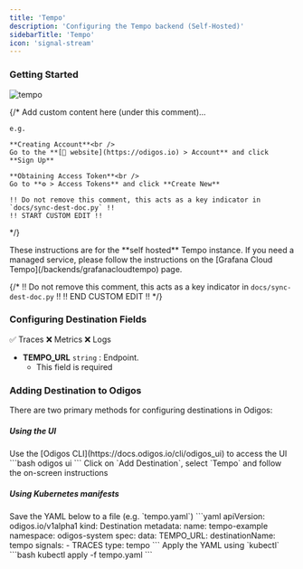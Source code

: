```yaml
---
title: 'Tempo'
description: 'Configuring the Tempo backend (Self-Hosted)'
sidebarTitle: 'Tempo'
icon: 'signal-stream'
---
```


### Getting Started

<img src="https://d15jtxgb40qetw.cloudfront.net/tempo.svg" alt="tempo" className="not-prose h-20" />

{/*
    Add custom content here (under this comment)...

    e.g.

    **Creating Account**<br />
    Go to the **[🔗 website](https://odigos.io) > Account** and click **Sign Up**

    **Obtaining Access Token**<br />
    Go to **⚙️ > Access Tokens** and click **Create New**

    !! Do not remove this comment, this acts as a key indicator in `docs/sync-dest-doc.py` !!
    !! START CUSTOM EDIT !!
*/}

<Note>
  These instructions are for the **self hosted** Tempo instance. If you need a managed service, please follow the instructions on the [Grafana Cloud Tempo](/backends/grafanacloudtempo) page.
</Note>

{/*
    !! Do not remove this comment, this acts as a key indicator in `docs/sync-dest-doc.py` !!
    !! END CUSTOM EDIT !!
*/}

### Configuring Destination Fields

<Accordion title="Supported Signals:">
  ✅ Traces
  ❌ Metrics
  ❌ Logs
</Accordion>

- **TEMPO_URL** `string` : Endpoint.
  - This field is required

### Adding Destination to Odigos

There are two primary methods for configuring destinations in Odigos:

##### **Using the UI**

<Steps>
  <Step>
    Use the [Odigos CLI](https://docs.odigos.io/cli/odigos_ui) to access the UI
    ```bash
    odigos ui
    ```
  </Step>
  <Step>
    Click on `Add Destination`, select `Tempo` and follow the on-screen instructions
  </Step>
</Steps>

##### **Using Kubernetes manifests**

<Steps>
  <Step>
    Save the YAML below to a file (e.g. `tempo.yaml`)
    ```yaml
    apiVersion: odigos.io/v1alpha1
    kind: Destination
    metadata:
      name: tempo-example
      namespace: odigos-system
    spec:
      data:
        TEMPO_URL: <Endpoint>
      destinationName: tempo
      signals:
      - TRACES
      type: tempo
    ```
  </Step>
  <Step>
    Apply the YAML using `kubectl`
    ```bash
    kubectl apply -f tempo.yaml
    ```
  </Step>
</Steps>
